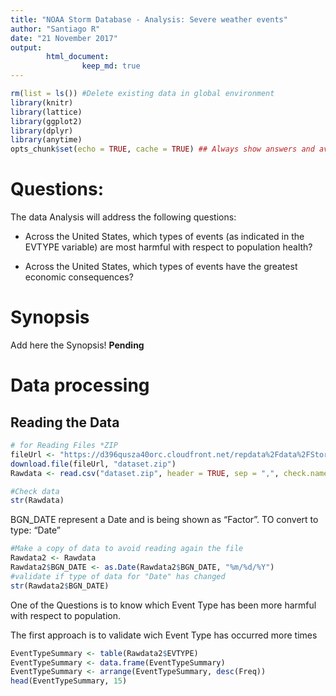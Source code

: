 ---
title: "NOAA Storm Database - Analysis: Severe weather events"
author: "Santiago R"
date: "21 November 2017"
output:
        html_document:
                keep_md: true
---

```{r setup, include=FALSE}
rm(list = ls()) #Delete existing data in global environment
library(knitr)
library(lattice)
library(ggplot2)
library(dplyr)
library(anytime)
opts_chunk$set(echo = TRUE, cache = TRUE) ## Always show answers and avoid repeating unnecessary calculations
```

# Questions:

The data Analysis will address the following questions:


- Across the United States, which types of events (as indicated in the EVTYPE variable) are
most harmful with respect to population health?


- Across the United States, which types of events have the greatest economic consequences?

# Synopsis

Add here the Synopsis! **Pending**

# Data processing

## Reading the Data

``` {r readingData}
# for Reading Files *ZIP
fileUrl <- "https://d396qusza40orc.cloudfront.net/repdata%2Fdata%2FStormData.csv.bz2"
download.file(fileUrl, "dataset.zip")
Rawdata <- read.csv("dataset.zip", header = TRUE, sep = ",", check.names = TRUE)

#Check data
str(Rawdata)
``` 

BGN_DATE represent a Date and is being shown as "Factor". TO convert to type: "Date"

``` {r changetodate}
#Make a copy of data to avoid reading again the file
Rawdata2 <- Rawdata
Rawdata2$BGN_DATE <- as.Date(Rawdata2$BGN_DATE, "%m/%d/%Y")
#validate if type of data for "Date" has changed
str(Rawdata2$BGN_DATE)

```

One of the Questions is to know which Event Type has been more harmful with respect to
population. 

The first approach is to validate wich Event Type has occurred more times

```{r MostrepeatedEvent}
EventTypeSummary <- table(Rawdata2$EVTYPE)
EventTypeSummary <- data.frame(EventTypeSummary)
EventTypeSummary <- arrange(EventTypeSummary, desc(Freq))
head(EventTypeSummary, 15)
``` 
